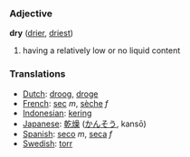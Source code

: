 === Adjective ===
'''dry''' ([[drier]], [[driest]])

#having a relatively low or no liquid content

=== Translations ===
*[[Dutch]]: [[droog]], [[droge]]
*[[French]]: [[sec]] ''m'', [[sèche]] ''f''
*[[Indonesian]]: [[kering]]
*[[Japanese]]: [[乾燥]] ([[かんそう]], kansō)
*[[Spanish]]: [[seco]] ''m'', [[seca]] ''f''
*[[Swedish]]: [[torr]]